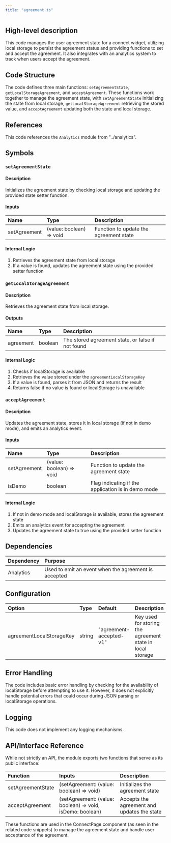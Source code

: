 ```yaml
---
title: "agreement.ts"
---
```


## High-level description
This code manages the user agreement state for a connect widget, utilizing local storage to persist the agreement status and providing functions to set and accept the agreement. It also integrates with an analytics system to track when users accept the agreement.

## Code Structure
The code defines three main functions: `setAgreementState`, `getLocalStorageAgreement`, and `acceptAgreement`. These functions work together to manage the agreement state, with `setAgreementState` initializing the state from local storage, `getLocalStorageAgreement` retrieving the stored value, and `acceptAgreement` updating both the state and local storage.

## References
This code references the `Analytics` module from "../analytics".

## Symbols

### `setAgreementState`
#### Description
Initializes the agreement state by checking local storage and updating the provided state setter function.

#### Inputs
| Name | Type | Description |
|:-----|:-----|:------------|
| setAgreement | (value: boolean) =&gt; void | Function to update the agreement state |

#### Internal Logic
1. Retrieves the agreement state from local storage
2. If a value is found, updates the agreement state using the provided setter function

### `getLocalStorageAgreement`
#### Description
Retrieves the agreement state from local storage.

#### Outputs
| Name | Type | Description |
|:-----|:-----|:------------|
| agreement | boolean | The stored agreement state, or false if not found |

#### Internal Logic
1. Checks if localStorage is available
2. Retrieves the value stored under the `agreementLocalStorageKey`
3. If a value is found, parses it from JSON and returns the result
4. Returns false if no value is found or localStorage is unavailable

### `acceptAgreement`
#### Description
Updates the agreement state, stores it in local storage (if not in demo mode), and emits an analytics event.

#### Inputs
| Name | Type | Description |
|:-----|:-----|:------------|
| setAgreement | (value: boolean) =&gt; void | Function to update the agreement state |
| isDemo | boolean | Flag indicating if the application is in demo mode |

#### Internal Logic
1. If not in demo mode and localStorage is available, stores the agreement state
2. Emits an analytics event for accepting the agreement
3. Updates the agreement state to true using the provided setter function

## Dependencies
| Dependency | Purpose |
|:-----------|:--------|
| Analytics | Used to emit an event when the agreement is accepted |

## Configuration
| Option | Type | Default | Description |
|:-------|:-----|:--------|:------------|
| agreementLocalStorageKey | string | "agreement-accepted-v1" | Key used for storing the agreement state in local storage |

## Error Handling
The code includes basic error handling by checking for the availability of localStorage before attempting to use it. However, it does not explicitly handle potential errors that could occur during JSON parsing or localStorage operations.

## Logging
This code does not implement any logging mechanisms.

## API/Interface Reference
While not strictly an API, the module exports two functions that serve as its public interface:

| Function | Inputs | Description |
|:---------|:-------|:------------|
| setAgreementState | (setAgreement: (value: boolean) =&gt; void) | Initializes the agreement state |
| acceptAgreement | (setAgreement: (value: boolean) =&gt; void, isDemo: boolean) | Accepts the agreement and updates the state |

These functions are used in the ConnectPage component (as seen in the related code snippets) to manage the agreement state and handle user acceptance of the agreement.
